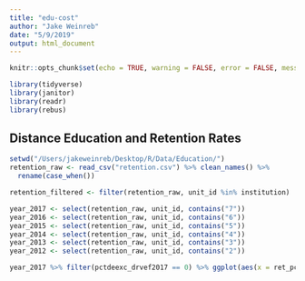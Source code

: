 ```yaml
---
title: "edu-cost"
author: "Jake Weinreb"
date: "5/9/2019"
output: html_document
---
```


```r
knitr::opts_chunk$set(echo = TRUE, warning = FALSE, error = FALSE, message = FALSE)
```

```r
library(tidyverse)
library(janitor)
library(readr)
library(rebus)
```

## Distance Education and Retention Rates

```r
setwd("/Users/jakeweinreb/Desktop/R/Data/Education/")
retention_raw <- read_csv("retention.csv") %>% clean_names() %>% 
  rename(case_when())

```

```r
retention_filtered <- filter(retention_raw, unit_id %in% institution)
```

```r
year_2017 <- select(retention_raw, unit_id, contains("7"))
year_2016 <- select(retention_raw, unit_id, contains("6"))
year_2015 <- select(retention_raw, unit_id, contains("5"))
year_2014 <- select(retention_raw, unit_id, contains("4"))
year_2013 <- select(retention_raw, unit_id, contains("3"))
year_2012 <- select(retention_raw, unit_id, contains("2"))
```

```r
year_2017 %>% filter(pctdeexc_drvef2017 == 0) %>% ggplot(aes(x = ret_pcf_ef2017d, y = pctdeexc_drvef2017)) + geom_point(alpha = .4)
```

